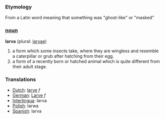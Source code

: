 === Etymology ===
From a Latin word meaning that something was "ghost-like" or "masked" 

=== [[noun]] ===

'''larva''' (plural: [[larvae]])

# a form which some insects take, where they are wingless and resemble a caterpillar or grub after hatching from their egg.
# a form of a recently born or hatched animal which is quite different from their adult stage. 

=== Translations ===
*[[Dutch]]: [[larve]] ''f''
*[[German]]: [[Larve]] ''f''
*[[Interlingua]]: larva
*[[Polish]]: larwa
*[[Spanish]]: larva